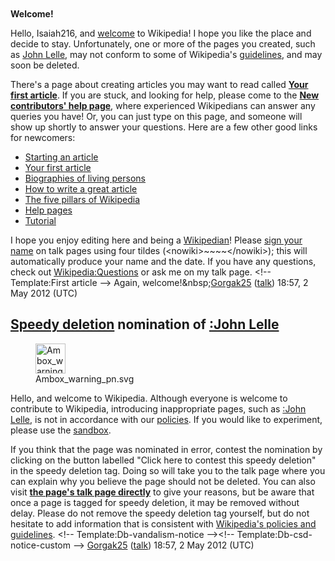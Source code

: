 <article id="35699022" title=User talk:Isaiah216>
	<talkpage id="35699022" title="User talk:Isaiah216">


'''Welcome!'''

Hello, Isaiah216, and [[Wikipedia:Welcome, newcomers|welcome]] to Wikipedia!  I hope you like the place and decide to stay. Unfortunately, one or more of the pages you created, such as [[John Lelle]], may not conform to some of Wikipedia's [[Wikipedia:List of policies|guidelines]], and may soon be deleted. 

There's a page about creating articles you may want to read called '''[[Wikipedia:Your first article|Your first article]]'''. If you are stuck, and looking for help, please come to the '''[[Wikipedia:New contributors' help page|New contributors' help page]]''', where experienced Wikipedians can answer any queries you have! Or, you can just type '''{{t|helpme}}''' on this page, and someone will show up shortly to answer your questions. Here are a few other good links for newcomers:
* [[Wikipedia:Starting an article|Starting an article]]
* [[Wikipedia:Your first article|Your first article]]
* [[Wikipedia:Biographies of living persons|Biographies of living persons]]
* [[Wikipedia:How to write a great article|How to write a great article]]
* [[Wikipedia:Five pillars|The five pillars of Wikipedia]]
* [[Help:Contents|Help pages]]
* [[Wikipedia:Tutorial|Tutorial]]
I hope you enjoy editing here and being a [[Wikipedia:Wikipedians|Wikipedian]]! Please [[Wikipedia:Signatures|sign your name]] on talk pages using four tildes (&lt;nowiki&gt;~~~~&lt;/nowiki&gt;); this will automatically produce your name and the date. If you have any questions, check out [[Wikipedia:Questions]] or ask me on my talk page. &lt;!-- Template:First article --&gt; Again, welcome!&amp;nbsp;[[User:Gorgak25|Gorgak25]] ([[User talk:Gorgak25|talk]]) 18:57, 2 May 2012 (UTC)

==[[Wikipedia:Criteria for speedy deletion|Speedy deletion]] nomination of [[:John Lelle]]==
[[Image:Ambox warning pn.svg|48px|left|alt=|link=]]

Hello, and welcome to Wikipedia. Although everyone is welcome to contribute to Wikipedia, introducing inappropriate pages, such as [[:John Lelle]], is not in accordance with our [[Wikipedia:List of policies|policies]]. If you would like to experiment, please use the [[Wikipedia:Sandbox|sandbox]]. 

If you think that the page was nominated in error, contest the nomination by clicking on the button labelled &quot;Click here to contest this speedy deletion&quot; in the speedy deletion tag. Doing so will take you to the talk page where you can explain why you believe the page should not be deleted. You can also visit '''[[Talk:John Lelle|the page's talk page directly]]''' to give your reasons, but be aware that once a page is tagged for speedy deletion, it may be removed without delay. Please do not remove the speedy deletion tag yourself, but do not hesitate to add information that is consistent with [[Wikipedia:List of policies|Wikipedia's policies and guidelines]].  &lt;!-- Template:Db-vandalism-notice --&gt;&lt;!-- Template:Db-csd-notice-custom --&gt; [[User:Gorgak25|Gorgak25]] ([[User talk:Gorgak25|talk]]) 18:57, 2 May 2012 (UTC)
	</talkpage>
</article>